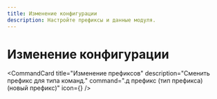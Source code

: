 ```yaml
---
title: Изменение конфигурации
description: Настройте префиксы и данные модуля.
---
```



# Изменение конфигурации

<CommandCard
  title="Изменение префиксов"
  description="Сменить префикс для типа команд."
  command=".д префикс (тип префикса) (новый префикс)"
  icon={<Settings className="h-5 w-5 text-indigo-300" />}
/>

<br />

<CommandCard
  title="Изменение данных"
  description="Обновить ник профиля."
  command=".д ник (ник)"
/>
